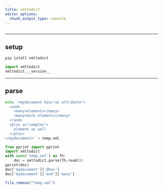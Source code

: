 ```yaml
---
title: xmltodict
editor_options: 
  chunk_output_type: console
---
```


```r
```

<!-- ********************************************************************* -->

<!-- > Headline -->

<!-- ********************************************************************* -->

<!-- ## faqs -->

<!-- ********************************************************************* -->

<!-- ## links -->

*********************************************************************

## setup

```sh
pip istall xmltodict
```

```python
import xmltodict
xmltodict.__version__
```

*********************************************************************

## parse

```sh
echo '<mydocument has="an attribute">
  <and>
    <many>elements</many>
    <many>more elements</many>
  </and>
  <plus a="complex">
    element as well
  </plus>
</mydocument>' > temp.xml
```

```python
from pprint import pprint
import xmltodict
with open('temp.xml') as fh:
    doc = xmltodict.parse(fh.read())
pprint(doc)
doc['mydocument']['@has']
doc['mydocument']['and']['many']
```

```r
file.remove("temp.xml")
```